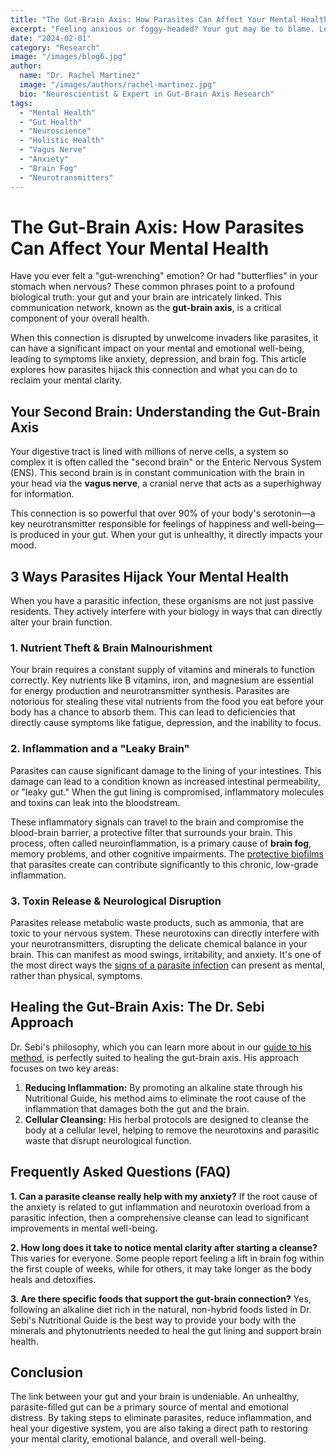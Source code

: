 ```yaml
---
title: "The Gut-Brain Axis: How Parasites Can Affect Your Mental Health"
excerpt: "Feeling anxious or foggy-headed? Your gut may be to blame. Learn how parasites disrupt the gut-brain connection, impact your mood, and what you can do to restore your mental clarity."
date: "2024-02-01"
category: "Research"
image: "/images/blog6.jpg"
author:
  name: "Dr. Rachel Martinez"
  image: "/images/authors/rachel-martinez.jpg"
  bio: "Neuroscientist & Expert in Gut-Brain Axis Research"
tags:
  - "Mental Health"
  - "Gut Health"
  - "Neuroscience"
  - "Holistic Health"
  - "Vagus Nerve"
  - "Anxiety"
  - "Brain Fog"
  - "Neurotransmitters"
---
```


# The Gut-Brain Axis: How Parasites Can Affect Your Mental Health

Have you ever felt a "gut-wrenching" emotion? Or had "butterflies" in your stomach when nervous? These common phrases point to a profound biological truth: your gut and your brain are intricately linked. This communication network, known as the **gut-brain axis**, is a critical component of your overall health. 

When this connection is disrupted by unwelcome invaders like parasites, it can have a significant impact on your mental and emotional well-being, leading to symptoms like anxiety, depression, and brain fog. This article explores how parasites hijack this connection and what you can do to reclaim your mental clarity.

## Your Second Brain: Understanding the Gut-Brain Axis

Your digestive tract is lined with millions of nerve cells, a system so complex it is often called the "second brain" or the Enteric Nervous System (ENS). This second brain is in constant communication with the brain in your head via the **vagus nerve**, a cranial nerve that acts as a superhighway for information.

This connection is so powerful that over 90% of your body's serotonin—a key neurotransmitter responsible for feelings of happiness and well-being—is produced in your gut. When your gut is unhealthy, it directly impacts your mood.

## 3 Ways Parasites Hijack Your Mental Health

When you have a parasitic infection, these organisms are not just passive residents. They actively interfere with your biology in ways that can directly alter your brain function.

### 1. Nutrient Theft & Brain Malnourishment

Your brain requires a constant supply of vitamins and minerals to function correctly. Key nutrients like B vitamins, iron, and magnesium are essential for energy production and neurotransmitter synthesis. Parasites are notorious for stealing these vital nutrients from the food you eat before your body has a chance to absorb them. This can lead to deficiencies that directly cause symptoms like fatigue, depression, and the inability to focus.

### 2. Inflammation and a "Leaky Brain"

Parasites can cause significant damage to the lining of your intestines. This damage can lead to a condition known as increased intestinal permeability, or "leaky gut." When the gut lining is compromised, inflammatory molecules and toxins can leak into the bloodstream. 

These inflammatory signals can travel to the brain and compromise the blood-brain barrier, a protective filter that surrounds your brain. This process, often called neuroinflammation, is a primary cause of **brain fog**, memory problems, and other cognitive impairments. The [protective biofilms](/blog/understanding-biofilms) that parasites create can contribute significantly to this chronic, low-grade inflammation.

### 3. Toxin Release & Neurological Disruption

Parasites release metabolic waste products, such as ammonia, that are toxic to your nervous system. These neurotoxins can directly interfere with your neurotransmitters, disrupting the delicate chemical balance in your brain. This can manifest as mood swings, irritability, and anxiety. It's one of the most direct ways the [signs of a parasite infection](/blog/7-signs-of-parasite-infection) can present as mental, rather than physical, symptoms.

## Healing the Gut-Brain Axis: The Dr. Sebi Approach

Dr. Sebi's philosophy, which you can learn more about in our [guide to his method](/blog/dr-sebis-approach), is perfectly suited to healing the gut-brain axis. His approach focuses on two key areas:

1.  **Reducing Inflammation:** By promoting an alkaline state through his Nutritional Guide, his method aims to eliminate the root cause of the inflammation that damages both the gut and the brain.
2.  **Cellular Cleansing:** His herbal protocols are designed to cleanse the body at a cellular level, helping to remove the neurotoxins and parasitic waste that disrupt neurological function.

## Frequently Asked Questions (FAQ)

**1. Can a parasite cleanse really help with my anxiety?**
If the root cause of the anxiety is related to gut inflammation and neurotoxin overload from a parasitic infection, then a comprehensive cleanse can lead to significant improvements in mental well-being.

**2. How long does it take to notice mental clarity after starting a cleanse?**
This varies for everyone. Some people report feeling a lift in brain fog within the first couple of weeks, while for others, it may take longer as the body heals and detoxifies.

**3. Are there specific foods that support the gut-brain connection?**
Yes, following an alkaline diet rich in the natural, non-hybrid foods listed in Dr. Sebi's Nutritional Guide is the best way to provide your body with the minerals and phytonutrients needed to heal the gut lining and support brain health.

## Conclusion

The link between your gut and your brain is undeniable. An unhealthy, parasite-filled gut can be a primary source of mental and emotional distress. By taking steps to eliminate parasites, reduce inflammation, and heal your digestive system, you are also taking a direct path to restoring your mental clarity, emotional balance, and overall well-being.